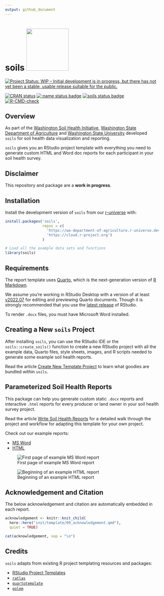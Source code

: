 ```yaml
---
output: github_document
---
```


# soils <a href="https://wa-department-of-agriculture.github.io/soils/">![](man/figures/logo.png){align="right" height="138"}</a>

<!-- badges: start -->

[![Project Status: WIP -- Initial development is in progress, but there has not yet been a stable, usable release suitable for the public.](https://www.repostatus.org/badges/latest/wip.svg)](https://www.repostatus.org/#wip)

[![CRAN status](https://www.r-pkg.org/badges/version/soils)](https://CRAN.R-project.org/package=soils) [![:name status badge](https://wa-department-of-agriculture.r-universe.dev/badges/:name)](https://wa-department-of-agriculture.r-universe.dev/) [![soils status badge](https://wa-department-of-agriculture.r-universe.dev/badges/soils)](https://wa-department-of-agriculture.r-universe.dev/soils) [![R-CMD-check](https://github.com/WA-Department-of-Agriculture/soils/actions/workflows/R-CMD-check.yaml/badge.svg)](https://github.com/WA-Department-of-Agriculture/soils/actions/workflows/R-CMD-check.yaml)

<!-- badges: end -->

## Overview

As part of the [Washington Soil Health Initiative](https://washingtonsoilhealthinitiative.com/), [Washington State Department of Agriculture](https://agr.wa.gov/departments/land-and-water/natural-resources/soil-health) and [Washington State University](https://soilhealth.wsu.edu/) developed `soils` for soil health data visualization and reporting.

`soils` gives you an RStudio project template with everything you need to generate custom HTML and Word doc reports for each participant in your soil health survey.

## Disclaimer

This repository and package are a **work in progress**.

## Installation

Install the development version of `soils` from our [r-universe](https://wa-department-of-agriculture.r-universe.dev/) with:

```r
install.packages('soils', 
                 repos = c(
                   'https://wa-department-of-agriculture.r-universe.dev',
                   'https://cloud.r-project.org')
                 )

# Load all the example data sets and functions
library(soils)
```

## Requirements

The report template uses [Quarto](https://quarto.org/docs/get-started/), which is the next-generation version of [R Markdown](https://quarto.org/docs/faq/rmarkdown.html).

We assume you're working in RStudio Desktop with a version of at least [v2022.07](https://dailies.rstudio.com/version/2022.07.2+576.pro12/) for editing and previewing Quarto documents. Though it is strongly recommended that you use the [latest release](https://posit.co/download/rstudio-desktop/) of RStudio.

To render `.docx` files, you must have Microsoft Word installed.

## Creating a New `soils` Project

After installing `soils`, you can use the RStudio IDE or the `soils::create_soils()` function to create a new RStudio project with all the example data, Quarto files, style sheets, images, and R scripts needed to generate some example soil health reports.

Read the article [Create New Template Project](https://wa-department-of-agriculture.github.io/soils/articles/project.html) to learn what goodies are bundled within `soils`.

## Parameterized Soil Health Reports

This package can help you generate custom static `.docx` reports and interactive `.html` reports for every producer or land owner in your soil health survey project.

Read the article [Write Soil Health Reports](https://wa-department-of-agriculture.github.io/soils/articles/report.html) for a detailed walk through the project and workflow for adapting this template for your own project.

Check out our example reports:

-   [MS Word](https://wa-department-of-agriculture.github.io/soils/articles/docx.html)
-   [HTML](https://wa-department-of-agriculture.github.io/soils/articles/html.html)

![First page of example MS Word report](man/figures/report_docx.png){fig-alt="First page of example .docx report"}

![Beginning of an example HTML report](man/figures/report_html.png){fig-alt="Screenshot of .html report"}

## Acknowledgement and Citation

The below acknowledgement and citation are automatically embedded in each report.

```r
acknowledgement <- knitr::knit_child(
  here::here("inst/template/09_acknowledgement.qmd"), 
  quiet = TRUE)

cat(acknowledgement, sep = "\n")
```

## Credits

`soils` adapts from existing R project templating resources and packages:

-   [RStudio Project Templates](https://rstudio.github.io/rstudio-extensions/rstudio_project_templates.html)
-   [`ratlas`](https://github.com/atlas-aai/ratlas)
-   [`quartotemplate`](https://github.com/Pecners/quartotemplate)
-   [`golem`](https://github.com/ThinkR-open/golem/)
